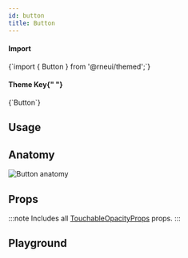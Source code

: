 ```yaml
---
id: button
title: Button
---
```



<IconsStyle />

<div class="row inline-flex-center">
  <div class="col col--3">
    <h4>Import</h4>
  </div>
  <div class="col col--9">
    <CodeBlock>{`import { Button } from '@rneui/themed';`}</CodeBlock>
  </div>
  <div class="col col--3">
    <h4>
      Theme Key{" "}
      <a href="../customizing#using-themeprovider">
        <BiInfoCircle />
      </a>
    </h4>
  </div>
  <div class="col col--9">
    <CodeBlock>{`Button`}</CodeBlock>
  </div>
</div>

## Usage

<Usage />

## Anatomy

<div class="container">
  <div class="row">
    <div class="col col--6 col--offset-3">
      <img src="/img/anatomy/button.png" alt="Button anatomy" />
    </div>
  </div>
</div>

## Props

:::note
Includes all [TouchableOpacityProps](https://reactnative.dev/docs/touchableopacity#props) props.
:::

## Playground

<Play />

